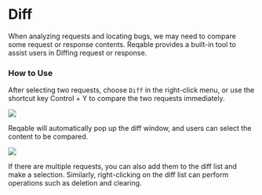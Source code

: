# Diff


When analyzing requests and locating bugs, we may need to compare some request or response contents. Reqable provides a built-in tool to assist users in Diffing request or response.

### How to Use

After selecting two requests, choose `Diff` in the right-click menu, or use the shortcut key <Shortcut>Control + Y</Shortcut> to compare the two requests immediately.

![](arts/diff_01.png)

Reqable will automatically pop up the diff window, and users can select the content to be compared.

![](arts/diff_02.png)

If there are multiple requests, you can also add them to the diff list and make a selection. Similarly, right-clicking on the diff list can perform operations such as deletion and clearing.